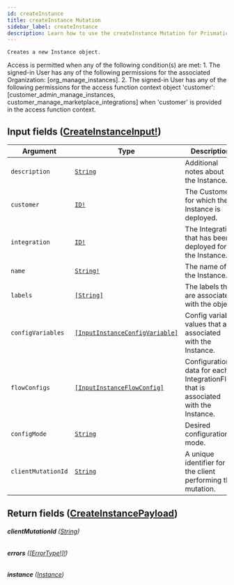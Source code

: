 ```yaml
---
id: createInstance
title: createInstance Mutation
sidebar_label: createInstance
description: Learn how to use the createInstance Mutation for Prismatic's API.
---
```


    Creates a new Instance object.

Access is permitted when any of the following condition(s) are met: 1. The signed-in User has any of the following permissions for the associated Organization: [org_manage_instances]. 2. The signed-in User has any of the following permissions for the access function context object 'customer': [customer_admin_manage_instances, customer_manage_marketplace_integrations] when 'customer' is provided in the access function context.

## Input fields ([CreateInstanceInput!](api/schema/input_object/CreateInstanceInput.mdx))

| Argument           | Type                                                                                       | Description                                                                       |
| ------------------ | ------------------------------------------------------------------------------------------ | --------------------------------------------------------------------------------- |
| `description`      | [`String`](api/schema/scalar/String.mdx)                                                   | Additional notes about the Instance.                                              |
| `customer`         | [`ID!`](api/schema/scalar/ID.mdx)                                                          | The Customer for which the Instance is deployed.                                  |
| `integration`      | [`ID!`](api/schema/scalar/ID.mdx)                                                          | The Integration that has been deployed for the Instance.                          |
| `name`             | [`String!`](api/schema/scalar/String.mdx)                                                  | The name of the Instance.                                                         |
| `labels`           | [`[String]`](api/schema/scalar/String.mdx)                                                 | The labels that are associated with the object.                                   |
| `configVariables`  | [`[InputInstanceConfigVariable]`](api/schema/input_object/InputInstanceConfigVariable.mdx) | Config variable values that are associated with the Instance.                     |
| `flowConfigs`      | [`[InputInstanceFlowConfig]`](api/schema/input_object/InputInstanceFlowConfig.mdx)         | Configuration data for each IntegrationFlow that is associated with the Instance. |
| `configMode`       | [`String`](api/schema/scalar/String.mdx)                                                   | Desired configuration mode.                                                       |
| `clientMutationId` | [`String`](api/schema/scalar/String.mdx)                                                   | A unique identifier for the client performing the mutation.                       |

## Return fields ([CreateInstancePayload](api/schema/object/CreateInstancePayload.mdx))

###### <b>clientMutationId</b> ([String](api/schema/scalar/String.mdx))

###### <b>errors</b> ([[ErrorType!]!](api/schema/object/ErrorType.mdx))

###### <b>instance</b> ([Instance](api/schema/object/Instance.mdx))
